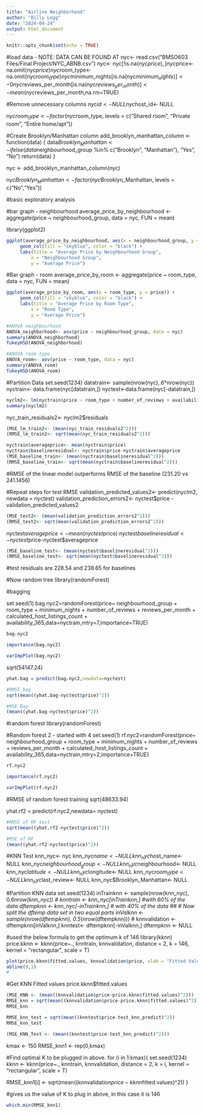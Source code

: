---
title: "Airline Neighborhood"
author: "Billy Legg"
date: "2024-04-24"
output: html_document
---

```{r setup, include=FALSE}
knitr::opts_chunk$set(echo = TRUE)
```

#load data - NOTE: DATA CAN BE FOUND AT
nyc<- read.csv("BMSO603 Files/Final Project/NYC_ABNB.csv")
nyc<- nyc[!is.na(nyc$price),]
nyc$price<- na.omit(nyc$price)
nyc$room_type<- na.omit(nyc$room_type)
nyc$minimum_nights[is.na(nyc$minimum_nights)]<- 0
nyc$reviews_per_month[is.na(nyc$reviews_per_month)]<- mean(nyc$reviews_per_month,na.rm=TRUE)



#Remove unnecessary columns
nyc$id<- NULL
nyc$host_id<- NULL


nyc$room_type<- factor(nyc$room_type, levels = c("Shared room", "Private room", "Entire home/apt"))

#Create Brooklyn/Manhattan column
add_brooklyn_manhattan_column <- function(data) {
  data$Brooklyn_Manhattan <- ifelse(data$neighbourhood_group %in% c("Brooklyn", "Manhattan"), "Yes", "No")
  return(data)
}

nyc <- add_brooklyn_manhattan_column(nyc)

nyc$Brooklyn_Manhattan<- factor(nyc$Brooklyn_Manhattan, levels = c("No","Yes"))

#basic exploratory analysis

#bar graph - neighbourhood
average_price_by_neighbourhood <- aggregate(price ~ neighbourhood_group, data = nyc, FUN = mean)

library(ggplot2)
```{r pressure, echo=FALSE}
ggplot(average_price_by_neighbourhood, aes(x = neighbourhood_group, y = price)) +
     geom_col(fill = "skyblue", color = "black") +
     labs(title = "Average Price by Neighbourhood Group",
         x = "Neighbourhood Group",
         y = "Average Price")
```

#Bar graph - room
average_price_by_room <- aggregate(price ~ room_type, data = nyc, FUN = mean)

```{r pressure, echo=FALSE}
ggplot(average_price_by_room, aes(x = room_type, y = price)) +
     geom_col(fill = "skyblue", color = "black") +
     labs(title = "Average Price by Room Type",
         x = "Room Type",
         y = "Average Price")
```

```{r}
#ANOVA neighbourhood
ANOVA_neighborhood<- aov(price ~ neighbourhood_group, data = nyc)
summary(ANOVA_neighborhood)
TukeyHSD(ANOVA_neighborhood)
```
```{r}
#ANOVA room type
ANOVA_room<- aov(price ~ room_type, data = nyc)
summary(ANOVA_room)
TukeyHSD(ANOVA_room)
```

#Partition Data
set.seed(1234)
datatrain<- sample(nrow(nyc),.6*nrow(nyc))
nyctrain<- data.frame(nyc[datatrain,])
nyctest<-data.frame(nyc[-datatrain,])

```{r}
nyclm2<- lm(nyctrain$price ~ room_type + number_of_reviews + availability_365 + neighbourhood_group, data = nyctrain)
summary(nyclm2)
```

nyc_train_residuals2<- nyclm2$residuals

```{r}
(MSE_lm_train2<- (mean(nyc_train_residuals2^2)))
(RMSE_lm_train2<- sqrt(mean(nyc_train_residuals2^2)))
```

```{r}
nyctrain$averageprice<- mean(nyctrain$price)
nyctrain$baselineresidual<- nyctrain$price-nyctrain$averageprice
(MSE_baseline_train<- (mean(nyctrain$baselineresidual^2)))
(RMSE_baseline_train<- sqrt(mean(nyctrain$baselineresidual^2)))
```
#RMSE of the linear model outperforms RMSE of the baseline (231.20 vs 241.1456)

#Repeat steps for test RMSE 
validation_predicted_values2<- predict(nyclm2, newdata = nyctest)
validation_prediction_errors2<- nyctest$price - validation_predicted_values2

```{r}
(MSE_test2<- (mean(validation_prediction_errors2^2)))
(RMSE_test2<- sqrt(mean(validation_prediction_errors2^2)))
```

nyctest$averageprice<- mean(nyctest$price)
nyctest$baselineresidual<- nyctest$price-nyctest$averageprice

```{r}
(MSE_baseline_test<- (mean(nyctest$baselineresidual^2)))
(RMSE_baseline_test<- sqrt(mean(nyctest$baselineresidual^2)))
```
#test residuals are 228.54 and 238.65 for baselines


#Now random tree
library(randomForest)

#bagging


set.seed(1)
bag.nyc2=randomForest(price~ neighbourhood_group + room_type + minimum_nights + number_of_reviews + reviews_per_month + calculated_host_listings_count + availability_365,data=nyctrain,mtry=7,importance=TRUE)
```{r}
bag.nyc2
```

``` {r}
importance(bag.nyc2)
```
```{r}
varImpPlot(bag.nyc2)
```

sqrt(54147.24)

```{r}
yhat.bag = predict(bag.nyc2,newdata=nyctest)
```

```{r}
#RMSE_bag
sqrt(mean((yhat.bag-nyctest$price)^2))
```
```{r}
#MSE Bag
(mean((yhat.bag-nyctest$price)^2))
```

#random forest
library(randomForest)


#Random forest 2 - started with 4
set.seed(1)
rf.nyc2=randomForest(price~ neighbourhood_group + room_type + minimum_nights + number_of_reviews + reviews_per_month + calculated_host_listings_count + availability_365,data=nyctrain,mtry=2,importance=TRUE)

```{r}
rf.nyc2
```
```{r}
importance(rf.nyc2)
```

```{r}
varImpPlot(rf.nyc2)
```
#RMSE of random forest training
sqrt(48633.94)

yhat.rf2 = predict(rf.nyc2,newdata= nyctest)

```{r}
#RMSE of RF test
sqrt(mean((yhat.rf2-nyctest$price)^2))
```

```{r}
#MSE of RF
(mean((yhat.rf2-nyctest$price)^2))
```



#KNN Test
knn_nyc<- nyc
knn_nyc$name<- NULL
knn_nyc$host_name<- NULL
knn_nyc$neighbourhood_group<- NULL
knn_nyc$neighbourhood<- NULL
knn_nyc$latitude<- NULL
knn_nyc$longitude<- NULL
knn_nyc$room_type<- NULL
knn_nyc$last_review<- NULL
knn_nyc$Brooklyn_Manhattan<- NULL


#Partition KNN data
set.seed(1234)
inTrainknn <- sample(nrow(knn_nyc), 0.6*nrow(knn_nyc))
#
knntrain <- knn_nyc[inTrainknn,] #with 60% of the data
dftempknn <- knn_nyc[-inTrainknn,] # with 40% of the data
##
# Now split the dftemp data set in two equal parts
inValknn <- sample(nrow(dftempknn), 0.5*(nrow(dftempknn)))
# 
knnvalidation <- dftempknn[inValknn,]
knntest<- dftempknn[-inValknn,]
dftempknn <- NULL


#used the below formula to get the optimum k of 146
library(kknn)
price.kknn <- kknn(price~., knntrain, knnvalidation, distance = 2, k = 146,
                 kernel = "rectangular", scale = T)


```{r}
plot(price.kknn$fitted.values, knnvalidation$price, xlab = "Fitted Values of Price", ylab="Actual Price")
abline(0,1)
#
```

#Get KNN Fitted values
price.kknn$fitted.values

```{r}
(MSE_KNN <- (mean((knnvalidation$price-price.kknn$fitted.values)^2)))
RMSE_knn = sqrt(mean((knnvalidation$price-price.kknn$fitted.values)^2))
RMSE_knn

RMSE_knn_test = sqrt(mean((knntest$price-test_knn_predict)^2))
RMSE_knn_test

(MSE_KNN_Test <- (mean((knntest$price-test_knn_predict)^2)))
```


kmax <- 150
RMSE_knn1 <- rep(0,kmax)

#Find optimal K to be plugged in above.
for (i in 1:kmax){
set.seed(1234)
kknn <- kknn(price~., knntrain, knnvalidation, distance = 2, k = i,
                 kernel = "rectangular", scale = T)

RMSE_knn1[i] <- sqrt(mean((knnvalidation$price-kknn$fitted.values)^2))
}

#gives us the value of K to plug in above, in this case it is 146
```{r}
which.min(RMSE_knn1)
```


